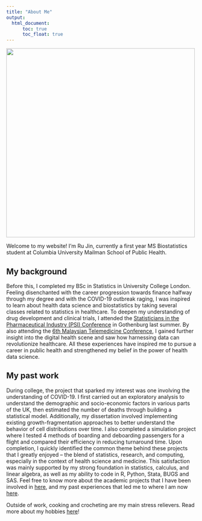 ```yaml
---
title: "About Me"
output: 
  html_document:
      toc: true
      toc_float: true
---
```


![](images/github.JPG){width=500px}

Welcome to my website! I'm Ru Jin, currently a first year MS Biostatistics student at Columbia University Mailman School of Public Health. 

## My background

Before this, I completed my BSc in Statistics in University College London. Feeling disenchanted with the career progression towards finance halfway through my degree and with the COVID-19 outbreak raging, I was inspired to learn about health data science and biostatistics by taking several classes related to statistics in healthcare. To deepen my understanding of drug development and clinical trials, I attended the [Statisticians in the Pharmaceutical Industry (PSI) Conference](https://www.psiweb.org/conferences/about-the-conference) in Gothenburg last summer. By also attending the [6th Malaysian Telemedicine Conference](https://www.digitalhealthmalaysia.org/dhm2022/home), I gained further insight into the digital health scene and saw how harnessing data can revolutionize healthcare. All these experiences have inspired me to pursue a career in public health and strengthened my belief in the power of health data science.

## My past work

During college, the project that sparked my interest was one involving the understanding of COVID-19. I first carried out an exploratory analysis to understand the demographic and socio-economic factors in various parts of the UK, then estimated the number of deaths through building a statistical model. Additionally, my dissertation involved implementing existing growth-fragmentation approaches to better understand the behavior of cell distributions over time. I also completed a simulation project where I tested 4 methods of boarding and deboarding passengers for a flight and compared their efficiency in reducing turnaround time. Upon completion, I quickly identified the common theme behind these projects that I greatly enjoyed – the blend of statistics, research, and computing, especially in the context of health science and medicine. This satisfaction was mainly supported by my strong foundation in statistics, calculus, and linear algebra, as well as my ability to code in R, Python, Stata, BUGS and SAS. Feel free to know more about the academic projects that I have been involved in [here](projects.html), and my past experiences that led me to where I am now [here](work.html).

Outside of work, cooking and crocheting are my main stress relievers. Read more about my hobbies [here](fun.html)!
